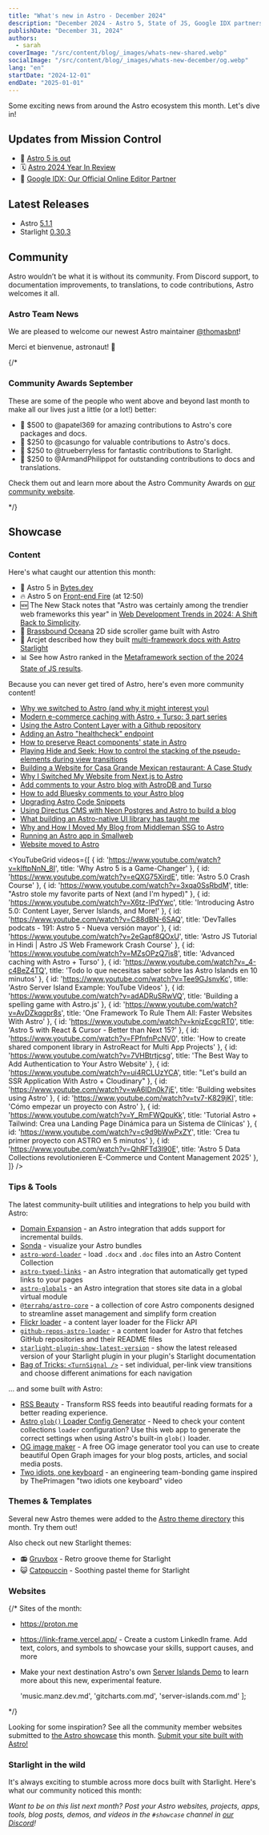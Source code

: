 ```yaml
---
title: "What's new in Astro - December 2024"
description: "December 2024 - Astro 5, State of JS, Google IDX partnership, and more!"
publishDate: "December 31, 2024"
authors:
  - sarah
coverImage: "/src/content/blog/_images/whats-new-shared.webp"
socialImage: "/src/content/blog/_images/whats-new-december/og.webp"
lang: "en"
startDate: "2024-12-01"
endDate: "2025-01-01"
---
```


Some exciting news from around the Astro ecosystem this month. Let's dive in!

## Updates from Mission Control

- 🚀 [Astro 5 is out](/blog/astro-5/)
- 🗓 [Astro 2024 Year In Review](https://zenn.dev/morinokami/articles/astro-2024-2025)
- 🤝 [Google IDX: Our Official Online Editor Partner](/blog/idx-official-online-editor-partner/)

## Latest Releases

- Astro [5.1.1](https://github.com/withastro/astro/blob/refs/heads/main/packages/astro/CHANGELOG.md#511)
- Starlight [0.30.3](https://github.com/withastro/starlight/blob/main/packages/starlight/CHANGELOG.md#0303)
 
## Community

Astro wouldn’t be what it is without its community. From Discord support, to documentation improvements, to translations, to code contributions, Astro welcomes it all.

### Astro Team News

We are pleased to welcome our newest Astro maintainer [@thomasbnt](https://astro.badg.es/contributor/thomasbnt/)!

Merci et bienvenue, astronaut! 🫡 

{/*

### Community Awards September

These are some of the people who went above and beyond last month to make all our lives just a little (or a lot!) better:

- 🌟 $500 to @apatel369 for amazing contributions to Astro's core packages and docs.
- 🚀 $250 to @casungo for valuable contributions to Astro's docs.
- 🎈 $250 to @trueberryless for fantastic contributions to Starlight.
- 🎊 $250 to @ArmandPhilippot for outstanding contributions to docs and translations.

Check them out and learn more about the Astro Community Awards on [our community website](https://community.astro.build).

 */}

## Showcase

### Content

Here's what caught our attention this month: 
- 👅 Astro 5 in [Bytes.dev](https://bytes.dev/archives/348)
- 🔥 Astro 5 on [Front-end Fire](https://front-end-fire.com/episodes/72/) (at 12:50)
- 🆕 The New Stack notes that "Astro was certainly among the trendier web frameworks this year" in [Web Development Trends in 2024: A Shift Back to Simplicity](https://thenewstack.io/web-development-trends-in-2024-a-shift-back-to-simplicity/).
- 🐠 [Brassbound Oceana](https://brassbound-oceanica-one.netlify.app/game/) 2D side scroller game built with Astro
- 🌟 Arcjet described how they built [multi-framework docs with Astro Starlight](https://blog.arcjet.com/multi-framework-docs-with-astro-starlight/)
- 📊 See how Astro ranked in the [Metaframework section of the 2024 State of JS results](https://2024.stateofjs.com/en-US/libraries/meta-frameworks/).

<BlueskyPost id="https://bsky.app/profile/astro.build/post/3ldgm72jzm22m" />

Because you can never get tired of Astro, here's even more community content!

- [Why we switched to Astro (and why it might interest you)](https://www.datocms.com/blog/why-we-switched-to-astro)
- [Modern e-commerce caching with Astro + Turso: 3 part series](https://developers.netlify.com/guides/modern-ecommerce-caching-astro-overview/)
- [Using the Astro Content Layer with a Github repository](https://hounie.me/writings/using-astro-content-layer-with-github-repo/)
- [Adding an Astro "healthcheck" endpoint](https://playfulprogramming.com/posts/astro-heathcheck-monitor-blog-for-issues)
- [How to preserve React components' state in Astro](https://astropatterns.dev/p/react-love/view-transitions-and-react-state)
- [Playing Hide and Seek: How to control the stacking of the pseudo-elements during view transitions](https://vtbag.dev/basics/hide-and-seek/)
- [Building a Website for Casa Grande Mexican restaurant: A Case Study](https://www.kevinzc.com/blog/casa-grande/)
- [Why I Switched My Website from Next.js to Astro](https://praveenjuge.com/blog/why-i-switched-my-website-from-nextjs-to-astro/)
- [Add comments to your Astro blog with AstroDB and Turso](https://turso.tech/blog/add-comments-to-your-astro-blog-with-astrodb-and-turso)
- [How to add Bluesky comments to your Astro blog](https://www.jaapstronks.nl/blog/add-bluesky-comments-to-your-astro-blog/)
- [Upgrading Astro Code Snippets](https://www.namchee.dev/posts/upgrading-astro-code-snippets/)
- [Using Directus CMS with Neon Postgres and Astro to build a blog](https://neon.tech/guides/directus-cms)
- [What building an Astro-native UI library has taught me](https://louisescher.dev/blog/what-building-a-ui-lib-has-taught-me)
- [Why and How I Moved My Blog from Middleman SSG to Astro](https://lautarolobo.xyz/blog/why-and-how-i-moved-my-blog-from-middleman-ssg-to-astro-js/)
- [Running an Astro app in Smallweb](https://videos.smallweb.run/watch/ecdad705-c584-4e82-b289-4e4c1c1a0af5)
- [Website moved to Astro](https://gui.do/post/website-moved-to-astro/)

<YouTubeGrid
  videos={[
    { id: 'https://www.youtube.com/watch?v=kIftpNnN_8I', title: 'Why Astro 5 is a Game-Changer' },
    { id: 'https://www.youtube.com/watch?v=eQXG75XirdE', title: 'Astro 5.0 Crash Course' },
    { id: 'https://www.youtube.com/watch?v=3xqa0SsRbdM', title: "Astro stole my favorite parts of Next (and I'm hyped)" },
    { id: 'https://www.youtube.com/watch?v=X6tz-lPdYwc', title: 'Introducing Astro 5.0: Content Layer, Server Islands, and More!' },
    { id: 'https://www.youtube.com/watch?v=C88dBN-6SAQ', title: 'DevTalles podcats - 191: Astro 5 - Nueva versión mayor' },
    { id: 'https://www.youtube.com/watch?v=2eGapf8QOxU', title: 'Astro JS Tutorial in Hindi | Astro JS Web Framework Crash Course' },
    { id: 'https://www.youtube.com/watch?v=MZsOPzQ7is8', title: 'Advanced caching with Astro + Turso' },
    { id: 'https://www.youtube.com/watch?v=_4-c4BeZ4TQ', title: 'Todo lo que necesitas saber sobre las Astro Islands en 10 minutos' },
    { id: 'https://www.youtube.com/watch?v=Tee9GJsnvKc', title: 'Astro Server Island Example: YouTube Videos' },
    { id: 'https://www.youtube.com/watch?v=adADRuSRwVQ', title: 'Building a spelling game with Astro.js' },
    { id: 'https://www.youtube.com/watch?v=AvDZkqgpr8s', title: 'One Framework To Rule Them All: Faster Websites With Astro' },
    { id: 'https://www.youtube.com/watch?v=knjzEcgcRT0', title: 'Astro 5 with React & Cursor - Better than Next 15?' },
    { id: 'https://www.youtube.com/watch?v=FPfnfnPcNV0', title: 'How to create shared component library in AstroReact for Multi App Projects' },
    { id: 'https://www.youtube.com/watch?v=7VHBtrtjcsg', title: 'The Best Way to Add Authentication to Your Astro Website' },
    { id: 'https://www.youtube.com/watch?v=ui4RCLUzYCA', title: "Let's build an SSR Application With Astro + Cloudinary" },
    { id: 'https://www.youtube.com/watch?v=wA6IDn0k7jE', title: 'Building websites using Astro' },
    { id: 'https://www.youtube.com/watch?v=tv7-K829jKI', title: 'Cómo empezar un proyecto con Astro' },
    { id: 'https://www.youtube.com/watch?v=Y_RmFWQpuKk', title: 'Tutorial Astro + Tailwind: Crea una Landing Page Dinámica para un Sistema de Clínicas' },
    { id: 'https://www.youtube.com/watch?v=c9d9bWwPxZY', title: 'Crea tu primer proyecto con ASTRO en 5 minutos' },
    { id: 'https://www.youtube.com/watch?v=QhRFTd3l90E', title: 'Astro 5 Data Collections revolutionieren E-Commerce und Content Management 2025' },
  ]}
/> 

### Tips & Tools

The latest community-built utilities and integrations to help you build with Astro:


- [Domain Expansion](https://domainexpansion.gg/) - an Astro integration that adds support for incremental builds.
- [Sonda](https://sonda.dev/frameworks/astro) - visualize your Astro bundles
- [`astro-word-loader`](https://astro-word-loader.netlify.app/) - load `.docx` and `.doc` files into an Astro Content Collection
- [`astro-typed-links`](https://github.com/florian-lefebvre/astro-typed-links) - an Astro integration that automatically get typed links to your pages
- [`astro-globals`](https://github.com/gingerchew/astro-globals) - an Astro integration that stores site data in a global virtual module
- [`@terrahq/astro-core`](https://www.npmjs.com/package/@terrahq/astro-core) - a collection of core Astro components designed to streamline asset management and simplify form creation
- [Flickr loader](https://astro-loaders.lekoarts.de/) - a content layer loader for the Flickr API
- [`github-repos-astro-loader`](https://github.com/chenasraf/github-repos-astro-loader) - a content loader for Astro that fetches GitHub repositories and their README files
- [`starlight-plugin-show-latest-version`](https://starlight-plugin-show-latest-version.trueberryless.org/) - show the latest released version of your Starlight plugin in your plugin's Starlight documentation
- [Bag of Tricks: `<TurnSignal />`](https://events-3bg.pages.dev/library/TurnSignal/) - set individual, per-link view transitions and choose different animations for each navigation

... and some built *with* Astro:

- [RSS Beauty](https://rss.beauty/) - Transform RSS feeds into beautiful reading formats for a better reading experience.
- [Astro `glob()` Loader Config Generator](https://astro-glob-loader-config-generator.netlify.app/) - Need to check your content collections `loader` configuration? Use this web app to generate the correct settings when using Astro's built-in `glob()` loader.
- [OG image maker](https://ogimagemaker.com/) - A free OG image generator tool you can use to create beautiful Open Graph images for your blog posts, articles, and social media posts.
- [Two idiots, one keyboard](https://two-idiots-one-keyboard.pages.dev/) - an engineering team-bonding game inspired by ThePrimagen "two idiots one keyboard" video

### Themes & Templates

Several new Astro themes were added to the [Astro theme directory](https://astro.build/themes/) this month. Try them out!

<ThemeGrid date={frontmatter.startDate} />

Also check out new Starlight themes:

- 📻 [Gruvbox](https://starlight-theme-gruvbox.otterlord.dev/) - Retro groove theme for Starlight
- 😺 [Catppuccin](https://catppuccin-starlight.otterlord.dev/) - Soothing pastel theme for Starlight


### Websites

{/* 
Sites of the month:

- https://proton.me
- https://link-frame.vercel.app/ - Create a custom LinkedIn frame. Add text, colors, and symbols to showcase your skills, support causes, and more
- Make your next destination Astro's own [Server Islands Demo](https://server-islands.com) to learn more about this new, experimental feature.

  'music.manz.dev.md',
  'gitcharts.com.md',
  'server-islands.com.md'
]; 

<ShowcaseGridById ids={monthlySites} /> 

<MonthlyShowcaseGrid startDate={frontmatter.startDate} endDate={frontmatter.endDate} exclude={monthlySites} /> 
*/}

Looking for some inspiration? See all the community member websites submitted to [the Astro showcase](https://astro.build/showcase/) this month. [Submit your site built with Astro!](https://astro.build/showcase/submit/)

<MonthlyShowcaseGrid startDate={frontmatter.startDate} endDate={frontmatter.endDate} />

### Starlight in the wild

It's always exciting to stumble across more docs built with Starlight. Here's what our community noticed this month:

<MonthlyShowcaseGrid starlight startDate={frontmatter.startDate} endDate={frontmatter.endDate} />

*Want to be on this list next month? Post your Astro websites, projects, apps, tools, blog posts, demos, and videos in the `#showcase` channel in [our Discord](https://astro.build/chat)!*